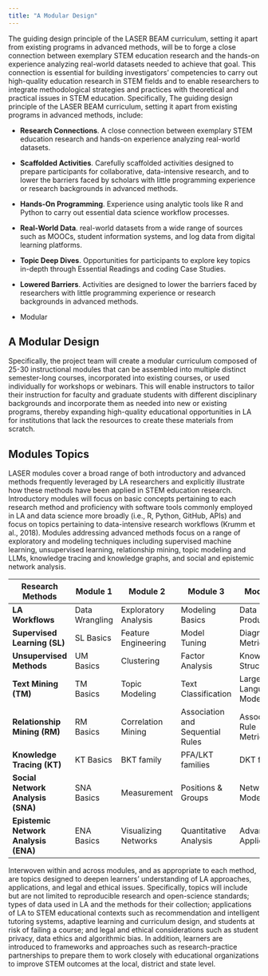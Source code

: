 ```yaml
---
title: "A Modular Design"
---
```


The guiding design principle of the LASER BEAM curriculum, setting it apart from existing programs in advanced methods, will be to forge a close connection between exemplary STEM education research and the hands-on experience analyzing real-world datasets needed to achieve that goal. This connection is essential for building investigators’ competencies to carry out high-quality education research in STEM fields and to enable researchers to integrate methodological strategies and practices with theoretical and practical issues in STEM education. Specifically, The guiding design principle of the LASER BEAM curriculum, setting it apart from existing programs in advanced methods, include:

-   **Research Connections**. A close connection between exemplary STEM education research and hands-on experience analyzing real-world datasets.

-   **Scaffolded Activities**. Carefully scaffolded activities designed to prepare participants for collaborative, data-intensive research, and to lower the barriers faced by scholars with little programming experience or research backgrounds in advanced methods.

-   **Hands-On Programming**. Experience using analytic tools like R and Python to carry out essential data science workflow processes.

-   **Real-World Data**. real-world datasets from a wide range of sources such as MOOCs, student information systems, and log data from digital learning platforms.

-   **Topic Deep Dives**. Opportunities for participants to explore key topics in-depth through Essential Readings and coding Case Studies.

-   **Lowered Barriers**. Activities are designed to lower the barriers faced by researchers with little programming experience or research backgrounds in advanced methods.

-   Modular

## A Modular Design

Specifically, the project team will create a modular curriculum composed of 25-30 instructional modules that can be assembled into multiple distinct semester-long courses, incorporated into existing courses, or used individually for workshops or webinars. This will enable instructors to tailor their instruction for faculty and graduate students with different disciplinary backgrounds and incorporate them as needed into new or existing programs, thereby expanding high-quality educational opportunities in LA for institutions that lack the resources to create these materials from scratch.

## Modules Topics

LASER modules cover a broad range of both introductory and advanced methods frequently leveraged by LA researchers and explicitly illustrate how these methods have been applied in STEM education research. Introductory modules will focus on basic concepts pertaining to each research method and proficiency with software tools commonly employed in LA and data science more broadly (i.e., R, Python, GitHub, APIs) and focus on topics pertaining to data-intensive research workflows (Krumm et al., 2018). Modules addressing advanced methods focus on a range of exploratory and modeling techniques including supervised machine learning, unsupervised learning, relationship mining, topic modeling and LLMs, knowledge tracing and knowledge graphs, and social and epistemic network analysis.

| Research Methods                     | **Module 1**   | Module 2             | Module 3                         | Module 4                 |
|---------------|--------------|--------------|--------------|--------------|
| **LA Workflows**                     | Data Wrangling | Exploratory Analysis | Modeling Basics                  | Data Products            |
| **Supervised Learning (SL)**         | SL Basics      | Feature Engineering  | Model Tuning                     | Diagnostic Metrics       |
| **Unsupervised Methods**             | UM Basics      | Clustering           | Factor Analysis                  | Knowledge Structures     |
| **Text Mining (TM)**                 | TM Basics      | Topic Modeling       | Text Classification              | Large Language Models    |
| **Relationship Mining (RM)**         | RM Basics      | Correlation Mining   | Association and Sequential Rules | Association Rule Metrics |
| **Knowledge Tracing (KT)**           | KT Basics      | BKT family           | PFA/LKT families                 | DKT family               |
| **Social Network Analysis (SNA)**    | SNA Basics     | Measurement          | Positions & Groups               | Network Modeling         |
| **Epistemic Network Analysis (ENA)** | ENA Basics     | Visualizing Networks | Quantitative Analysis            | Advanced Applications    |

Interwoven within and across modules, and as appropriate to each method, are topics designed to deepen learners' understanding of LA approaches, applications, and legal and ethical issues. Specifically, topics will include but are not limited to reproducible research and open-science standards; types of data used in LA and the methods for their collection; applications of LA to STEM educational contexts such as recommendation and intelligent tutoring systems, adaptive learning and curriculum design, and students at risk of failing a course; and legal and ethical considerations such as student privacy, data ethics and algorithmic bias. In addition, learners are introduced to frameworks and approaches such as research-practice partnerships to prepare them to work closely with educational organizations to improve STEM outcomes at the local, district and state level.
